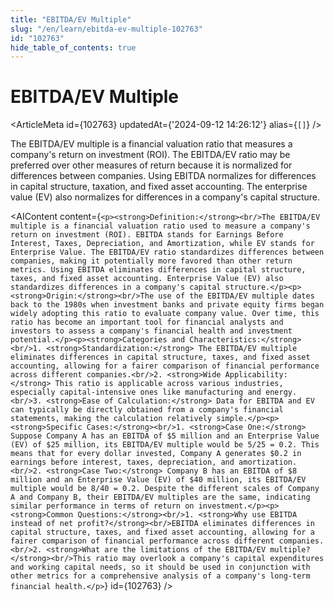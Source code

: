 ```yaml
---
title: "EBITDA/EV Multiple"
slug: "/en/learn/ebitda-ev-multiple-102763"
id: "102763"
hide_table_of_contents: true
---
```



# EBITDA/EV Multiple

<ArticleMeta id={102763} updatedAt={'2024-09-12 14:26:12'} alias={`[]`} />
<div className='border-solid border-b border-t-0 my-4 border-[var(--ifm-color-gray-300)]' />

The EBITDA/EV multiple is a financial valuation ratio that measures a company's return on investment (ROI). The EBITDA/EV ratio may be preferred over other measures of return because it is normalized for differences between companies. Using EBITDA normalizes for differences in capital structure, taxation, and fixed asset accounting. The enterprise value (EV) also normalizes for differences in a company's capital structure.

<AIContent content={`<p><strong>Definition:</strong><br/>The EBITDA/EV multiple is a financial valuation ratio used to measure a company's return on investment (ROI). EBITDA stands for Earnings Before Interest, Taxes, Depreciation, and Amortization, while EV stands for Enterprise Value. The EBITDA/EV ratio standardizes differences between companies, making it potentially more favored than other return metrics. Using EBITDA eliminates differences in capital structure, taxes, and fixed asset accounting. Enterprise Value (EV) also standardizes differences in a company's capital structure.</p><p><strong>Origin:</strong><br/>The use of the EBITDA/EV multiple dates back to the 1980s when investment banks and private equity firms began widely adopting this ratio to evaluate company value. Over time, this ratio has become an important tool for financial analysts and investors to assess a company's financial health and investment potential.</p><p><strong>Categories and Characteristics:</strong><br/>1. <strong>Standardization:</strong> The EBITDA/EV multiple eliminates differences in capital structure, taxes, and fixed asset accounting, allowing for a fairer comparison of financial performance across different companies.<br/>2. <strong>Wide Applicability:</strong> This ratio is applicable across various industries, especially capital-intensive ones like manufacturing and energy.<br/>3. <strong>Ease of Calculation:</strong> Data for EBITDA and EV can typically be directly obtained from a company's financial statements, making the calculation relatively simple.</p><p><strong>Specific Cases:</strong><br/>1. <strong>Case One:</strong> Suppose Company A has an EBITDA of $5 million and an Enterprise Value (EV) of $25 million, its EBITDA/EV multiple would be 5/25 = 0.2. This means that for every dollar invested, Company A generates $0.2 in earnings before interest, taxes, depreciation, and amortization.<br/>2. <strong>Case Two:</strong> Company B has an EBITDA of $8 million and an Enterprise Value (EV) of $40 million, its EBITDA/EV multiple would be 8/40 = 0.2. Despite the different scales of Company A and Company B, their EBITDA/EV multiples are the same, indicating similar performance in terms of return on investment.</p><p><strong>Common Questions:</strong><br/>1. <strong>Why use EBITDA instead of net profit?</strong><br/>EBITDA eliminates differences in capital structure, taxes, and fixed asset accounting, allowing for a fairer comparison of financial performance across different companies.<br/>2. <strong>What are the limitations of the EBITDA/EV multiple?</strong><br/>This ratio may overlook a company's capital expenditures and working capital needs, so it should be used in conjunction with other metrics for a comprehensive analysis of a company's long-term financial health.</p>`} id={102763} />
